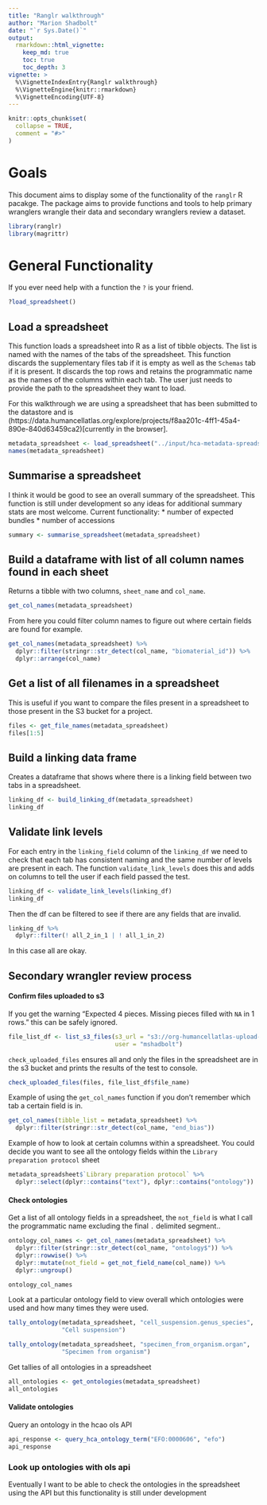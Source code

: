 ```yaml
---
title: "Ranglr walkthrough"
author: "Marion Shadbolt"
date: "`r Sys.Date()`"
output: 
  rmarkdown::html_vignette:
    keep_md: true
    toc: true
    toc_depth: 3
vignette: >
  %\VignetteIndexEntry{Ranglr walkthrough}
  %\VignetteEngine{knitr::rmarkdown}
  %\VignetteEncoding{UTF-8}
---
```


```r
knitr::opts_chunk$set(
  collapse = TRUE,
  comment = "#>"
)
```

# Goals

This document aims to display some of the functionality of the `ranglr` R pacakge. The package aims to provide functions and tools to help primary wranglers wrangle their data and secondary wranglers review a dataset.

```r
library(ranglr)
library(magrittr)
```

# General Functionality

If you ever need help with a function the `?` is your friend.

```r
?load_spreadsheet()
```


## Load a spreadsheet

This function loads a spreadsheet into R as a list of tibble objects. The list is named with the names of the tabs of the spreadsheet. This function discards the supplementary files tab if it is empty as well as the `Schemas` tab if it is present. It discards the top rows and retains the programmatic name as the names of the columns within each tab. The user just needs to provide the path to the spreadsheet they want to load.

For this walkthrough we are using a spreadsheet that has been submitted to the datastore and is (https://data.humancellatlas.org/explore/projects/f8aa201c-4ff1-45a4-890e-840d63459ca2)[currently in the browser]. 

```r
metadata_spreadsheet <- load_spreadsheet("../input/hca-metadata-spreadsheet-GSE95459-GSE114374-colon.xlsx")
names(metadata_spreadsheet)
```

## Summarise a spreadsheet

I think it would be good to see an overall summary of the spreadsheet. This function is still under development so any ideas for additional summary stats are most welcome. Current functionality:
* number of expected bundles
* number of accessions

```r
summary <- summarise_spreadsheet(metadata_spreadsheet)
```

## Build a dataframe with list of all column names found in each sheet

Returns a tibble with two columns, `sheet_name` and `col_name`.

```r
get_col_names(metadata_spreadsheet)
```

From here you could filter column names to figure out where certain fields are found for example.

```r
get_col_names(metadata_spreadsheet) %>%
  dplyr::filter(stringr::str_detect(col_name, "biomaterial_id")) %>%
  dplyr::arrange(col_name)
```


## Get a list of all filenames in a spreadsheet

This is useful if you want to compare the files present in a spreadsheet to those present in the S3 bucket for a project.

```r
files <- get_file_names(metadata_spreadsheet)
files[1:5]
```

## Build a linking data frame

Creates a dataframe that shows where there is a linking field between two tabs in a spreadsheet.

```r
linking_df <- build_linking_df(metadata_spreadsheet)
linking_df
```

## Validate link levels

For each entry in the `linking_field` column of the `linking_df` we need to check that each tab has consistent naming and the same number of levels are present in each. The function `validate_link_levels` does this and adds on columns to tell the user if each field passed the test.

```r
linking_df <- validate_link_levels(linking_df)
linking_df
```

Then the df can be filtered to see if there are any fields that are invalid.

```r
linking_df %>%
  dplyr::filter(! all_2_in_1 | ! all_1_in_2)
```

In this case all are okay.

## Secondary wrangler review process

<!-- ### Reconstruct experiment -->

<!-- #### Graph diagram -->

<!-- Currently thinking of how to implement this. -->

#### Confirm files uploaded to s3

If you get the warning "Expected 4 pieces. Missing pieces filled with `NA` in 1 rows." this can be safely ignored.

```r
file_list_df <- list_s3_files(s3_url = "s3://org-humancellatlas-upload-staging/aaaaaaaa-bbbb-cccc-dddd-acf331bf0e8f/", 
                              user = "mshadbolt")

```

`check_uploaded_files` ensures all and only the files in the spreadsheet are in the s3 bucket and prints the results of the test to console.

```r
check_uploaded_files(files, file_list_df$file_name)
```

Example of using the `get_col_names` function if you don't remember which tab a certain field is in.

```r
get_col_names(tibble_list = metadata_spreadsheet) %>%
  dplyr::filter(stringr::str_detect(col_name, "end_bias"))
```

Example of how to look at certain columns within a spreadsheet. You could decide you want to see all the ontology fields within the `Library preparation protocol` sheet

```r
metadata_spreadsheet$`Library preparation protocol` %>% 
  dplyr::select(dplyr::contains("text"), dplyr::contains("ontology"))
```


#### Check ontologies

Get a list of all ontology fields in a spreadsheet, the `not_field` is what I call the programmatic name excluding the final `.` delimited segment..

```r
ontology_col_names <- get_col_names(metadata_spreadsheet) %>%
  dplyr::filter(stringr::str_detect(col_name, "ontology$")) %>%
  dplyr::rowwise() %>%
  dplyr::mutate(not_field = get_not_field_name(col_name)) %>%
  dplyr::ungroup() 

ontology_col_names
```

Look at a particular ontology field to view overall which ontologies were used and how many times they were used.

```r
tally_ontology(metadata_spreadsheet, "cell_suspension.genus_species",
               "Cell suspension")
```

```r
tally_ontology(metadata_spreadsheet, "specimen_from_organism.organ",
               "Specimen from organism")
```

Get tallies of all ontologies in a spreadsheet

```r
all_ontologies <- get_ontologies(metadata_spreadsheet)
all_ontologies
```

#### Validate ontologies

Query an ontology in the hcao ols API

```r
api_response <- query_hca_ontology_term("EFO:0000606", "efo")
api_response
```

### Look up ontologies with ols api

Eventually I want to be able to check the ontologies in the spreadsheet using the API but this functionality is still under development

<!-- Leaving this here because I might be able to use simliar code and don't want
to forget about these functions-->
<!-- ```{r} -->
<!-- purrr::map2_dfr(.x = metadata_spreadsheet, -->
<!--                 .y = metadata_spreadsheet, -->
<!--                 .f = ~get_linking_fields(.x, .y)) %>% View() -->

<!-- purrr::map2_dfr(.x = metadata_spreadsheet, -->
<!--                 .y = names(metadata_spreadsheet), -->
<!--                 .f = colnames) -->
<!-- ``` -->


